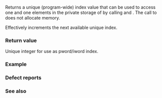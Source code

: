 {{cpp/io/ios_base/title|xalloc}}
{{cpp/io/ios_base/navbar}}
{{ddcl|
static int xalloc();
}}

Returns a unique (program-wide) index value that can be used to access one {{c/core|long}} and one {{c/core|void*}} elements in the private storage of {{tt|std::ios_base}} by calling {{lc|iword()}} and {{lc|pword()}}. The call to {{tt|xalloc}} does not allocate memory.

{{rrev|since=c++11|
This function is thread-safe: concurrent access by multiple threads does not result in a data race.
}}

Effectively increments the next available unique index.

===Return value===
Unique integer for use as pword/iword index.

===Example===
{{include|cpp/io/ios_base/xalloc_example}}

===Defect reports===
{{dr list begin}}
{{dr list item|wg=lwg|dr=2143|std=C++11|before={{tt|xalloc}} was not thread-safe|after=made thread-safe}}
{{dr list end}}

===See also===
{{dsc begin}}
{{dsc inc|cpp/io/ios_base/dsc pword}}
{{dsc inc|cpp/io/ios_base/dsc iword}}
{{dsc end}}

{{langlinks|de|es|fr|it|ja|pt|ru|zh}}